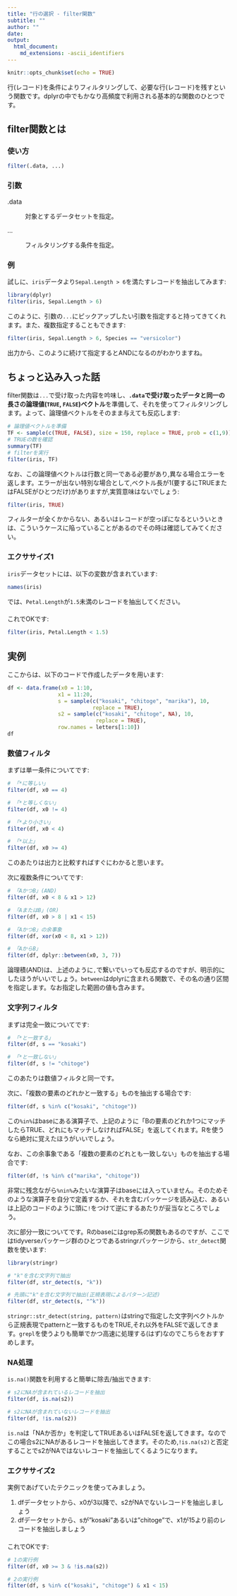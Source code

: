 ```yaml
---
title: "行の選択 - filter関数"
subtitle: ""
author: ""
date: 
output:
  html_document:
    md_extensions: -ascii_identifiers
---
```


```r
knitr::opts_chunk$set(echo = TRUE)

```

行(レコード)を条件によりフィルタリングして、必要な行(レコード)を残すという関数です。dplyrの中でもかなり高頻度で利用される基本的な関数のひとつです。

## filter関数とは

### 使い方

```r
filter(.data, ...)
```

### 引数

.data

: 対象とするデータセットを指定。

...

: フィルタリングする条件を指定。

### 例

試しに、`iris`データより`Sepal.Length > 6`を満たすレコードを抽出してみます:

```r
library(dplyr)
filter(iris, Sepal.Length > 6)
```

このように、引数の`...`にピックアップしたい引数を指定すると持ってきてくれます。また、複数指定することもできます:

```r
filter(iris, Sepal.Length > 6, Species == "versicolor")
```

出力から、このように続けて指定するとANDになるのがわかりますね。

## ちょっと込み入った話

filter関数は`...`で受け取った内容を吟味し、**`.data`で受け取ったデータと同一の長さの論理値(`TRUE`, `FALSE`)ベクトル**を準備して、それを使ってフィルタリングします。よって、論理値ベクトルをそのまま与えても反応します:

```r
# 論理値ベクトルを準備
TF <- sample(c(TRUE, FALSE), size = 150, replace = TRUE, prob = c(1,9))
# TRUEの数を確認
summary(TF)
# filterを実行
filter(iris, TF)
```

なお、この論理値ベクトルは行数と同一である必要があり,異なる場合エラーを返します。エラーが出ない特別な場合として,ベクトル長が1(要するにTRUEまたはFALSEがひとつだけ)がありますが,実質意味はないでしょう:

```r
filter(iris, TRUE)
```

フィルターが全くかからない、あるいはレコードが空っぽになるといういときは、こういうケースに陥っていることがあるのでその時は確認してみてください。


### エクササイズ1

`iris`データセットには、以下の変数が含まれています:

```r
names(iris)
```

では、`Petal.Length`が`1.5`未満のレコードを抽出してください。

#### {.showhide}

これでOKです:

```r
filter(iris, Petal.Length < 1.5)
```


## 実例

ここからは、以下のコードで作成したデータを用います:

```r
df <- data.frame(x0 = 1:10,
                x1 = 11:20,
                s = sample(c("kosaki", "chitoge", "marika"), 10,
                           replace = TRUE),
                s2 = sample(c("kosaki", "chitoge", NA), 10,
                            replace = TRUE),
                row.names = letters[1:10])
df
```

### 数値フィルタ

まずは単一条件についてです:

```r
# 「*に等しい」
filter(df, x0 == 4)

# 「*と等しくない」
filter(df, x0 != 4)

# 「*より小さい」
filter(df, x0 < 4)

# 「*以上」
filter(df, x0 >= 4)

```

このあたりは出力と比較すればすぐにわかると思います。

次に複数条件についてです:

```r
# 「AかつB」(AND)
filter(df, x0 < 8 & x1 > 12)

# 「AまたはB」(OR)
filter(df, x0 > 8 | x1 < 15)

# 「AかつB」の余事象
filter(df, xor(x0 < 8, x1 > 12))

# 「AからB」
filter(df, dplyr::between(x0, 3, 7))
```

論理積(AND)は、上述のように`,`で繋いでいっても反応するのですが、明示的にしたほうがいいでしょう。`between`はdplyrに含まれる関数で、その名の通り区間を指定します。なお指定した範囲の値も含みます。

### 文字列フィルタ

まずは完全一致についてです:

```r
# 「*と一致する」
filter(df, s == "kosaki")

# 「*と一致しない」
filter(df, s != "chitoge")
```

このあたりは数値フィルタと同一です。

次に、「複数の要素のどれかと一致する」ものを抽出する場合です:

```r
filter(df, s %in% c("kosaki", "chitoge"))
```

この`%in%`はbaseにある演算子で、上記のように「Bの要素のどれか1つにマッチしたらTRUE、どれにもマッチしなければFALSE」を返してくれます。Rを使うなら絶対に覚えたほうがいいでしょう。

なお、この余事象である「複数の要素のどれとも一致しない」ものを抽出する場合です:

```r
filter(df, !s %in% c("marika", "chitoge"))
```

非常に残念ながら`%nin%`みたいな演算子はbaseには入っていません。そのためそのような演算子を自分で定義するか、それを含むパッケージを読み込む、あるいは上記のコードのように頭に`!`をつけて逆にするあたりが妥当なところでしょう。

次に部分一致についてです。Rのbaseにはgrep系の関数もあるのですが、ここではtidyverseパッケージ群のひとつであるstringrパッケージから、`str_detect`関数を使います:

```r
library(stringr)

# "k"を含む文字列で抽出
filter(df, str_detect(s, "k"))

# 先頭に"k"を含む文字列で抽出(正規表現によるパターン記述)
filter(df, str_detect(s, "^k"))
```

`stringr::str_detect(string, pattern)`はstringで指定した文字列ベクトルから正規表現でpatternと一致するものをTRUE,それ以外をFALSEで返してきます。`grepl`を使うよりも簡単でかつ高速に処理する(はず)なのでこちらをおすすめします。

### NA処理

`is.na()`関数を利用すると簡単に除去/抽出できます:

```r
# s2にNAが含まれているレコードを抽出
filter(df, is.na(s2))

# s2にNAが含まれていないレコードを抽出
filter(df, !is.na(s2))
```

`is.na`は「NAか否か」を判定してTRUEあるいはFALSEを返してきます。なのでこの場合s2にNAがあるレコードを抽出してきます。そのため,`!is.na(s2)`と否定することでs2がNAではないレコードを抽出してくるようになります。

### エクササイズ2

実例であげていたテクニックを使ってみましょう。

1. dfデータセットから、x0が3以降で、s2がNAでないレコードを抽出しましょう
1. dfデータセットから、sが"kosaki"あるいは"chitoge"で、x1が15より前のレコードを抽出しましょう

#### {.showhide}

これでOKです:

```r
# 1の実行例
filter(df, x0 >= 3 & !is.na(s2))

# 2の実行例
filter(df, s %in% c("kosaki", "chitoge") & x1 < 15)
```

